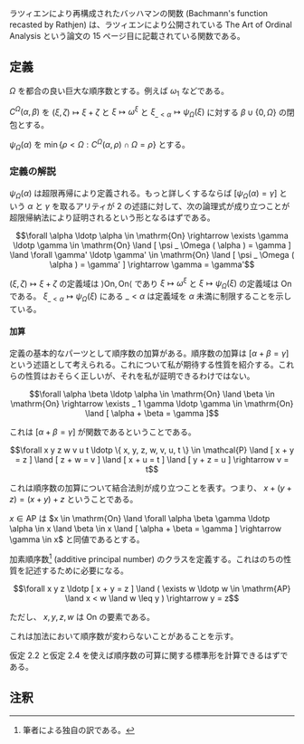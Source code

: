 ラツィエンにより再構成されたバッハマンの関数 (Bachmann's function recasted by Rathjen) は、ラツィエンにより公開されている The Art of Ordinal Analysis という論文の 15 ページ目に記載されている関数である。

== 定義 ==

\( \Omega \) を都合の良い巨大な順序数とする。例えば \( \omega _ 1 \) などである。

\( C ^ \Omega ( \alpha, \beta ) \) を \( ( \xi, \zeta ) \mapsto \xi + \zeta \) と \( \xi \mapsto \omega ^ \xi \) と \( \xi _ { \_ < \alpha } \mapsto \psi _ \Omega ( \xi ) \) に対する \( \beta \cup \{ 0, \Omega \} \) の閉包とする。

\( \psi _ \Omega ( \alpha ) \) を \( \min \{ \rho < \Omega : C ^ \Omega ( \alpha, \rho ) \cap \Omega = \rho \} \) とする。

=== 定義の解説 ===

\( \psi _ \Omega ( \alpha ) \) は超限再帰により定義される。もっと詳しくするならば \( [ \psi _ \Omega ( \alpha ) = \gamma ] \) という \( \alpha \) と \( \gamma \) を取るアリティが 2 の述語に対して、次の論理式が成り立つことが超限帰納法により証明されるという形となるはずである。

\[ \forall \alpha \ldotp \alpha \in \mathrm{On} \rightarrow \exists \gamma \ldotp \gamma \in \mathrm{On} \land [ \psi _ \Omega ( \alpha ) = \gamma ] \land \forall \gamma' \ldotp \gamma' \in \mathrm{On} \land [ \psi _ \Omega ( \alpha ) = \gamma' ] \rightarrow \gamma = \gamma' \]

\( ( \xi, \zeta ) \mapsto \xi + \zeta \) の定義域は \( \rangle \mathrm{On}, \mathrm{On} \langle \) であり \( \xi \mapsto \omega ^ \xi \) と \( \xi \mapsto \psi _ \Omega ( \xi ) \) の定義域は \( \mathrm{On} \) である。 \( \xi _ { \_ < \alpha } \mapsto \psi _ \Omega ( \xi ) \) にある \( \_ < \alpha \) は定義域を \( \alpha \) 未満に制限することを示している。

==== 加算 ====

定義の基本的なパーツとして順序数の加算がある。順序数の加算は \( [ \alpha + \beta = \gamma ] \) という述語として考えられる。これについて私が期待する性質を紹介する。これらの性質はおそらく正しいが、それを私が証明できるわけではない。

{{User:Hexirp/bxu|仮定 2.1}}
\[ \forall \alpha \beta \ldotp \alpha \in \mathrm{On} \land \beta \in \mathrm{On} \rightarrow \exists _ 1 \gamma \ldotp \gamma \in \mathrm{On} \land [ \alpha + \beta = \gamma ] \]
{{User:Hexirp/bxl}}

これは \( [ \alpha + \beta = \gamma ] \) が関数であるということである。

{{User:Hexirp/bxu|仮定 2.2}}
\[ \forall x y z w v u t \ldotp \{ x, y, z, w, v, u, t \} \in \mathcal{P} \land [ x + y = z ] \land [ z + w = v ] \land [ x + u = t ] \land [ y + z = u ] \rightarrow v = t \]
{{User:Hexirp/bxl}}

これは順序数の加算について結合法則が成り立つことを表す。つまり、 \( x + ( y + z ) = ( x + y ) + z \) ということである。

{{User:Hexirp/bxu|定義 2.3}}
\( x \in \mathrm{AP} \) は \( x \in \mathrm{On} \land \forall \alpha \beta \gamma \ldotp \alpha \in x \land \beta \in x \land [ \alpha + \beta = \gamma ] \rightarrow \gamma \in x \) と同値であるとする。
{{User:Hexirp/bxl}}

加素順序数<ref group="note">筆者による独自の訳である。</ref> (additive principal number) のクラスを定義する。これはのちの性質を記述するために必要になる。

{{User:Hexirp/bxu|仮定 2.4}}
\[ \forall x y z \ldotp [ x + y = z ] \land ( \exists w \ldotp w \in \mathrm{AP} \land x < w \land w \leq y ) \rightarrow y = z \]

ただし、 \( x, y, z, w \) は \( \mathrm{On} \) の要素である。
{{User:Hexirp/bxl}}

これは加法において順序数が変わらないことがあることを示す。

仮定 2.2 と仮定 2.4 を使えば順序数の可算に関する標準形を計算できるはずである。

== 注釈 ==

<references group="note" />
